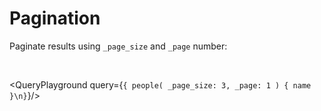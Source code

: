
# Pagination
<SupportedBy gsheets={false}/>

Paginate results using `_page_size` and `_page` number:

<br />

<QueryPlayground query={`{
  people(
    _page_size: 3,
    _page: 1
  ) {
    name
  }\n}`}/>